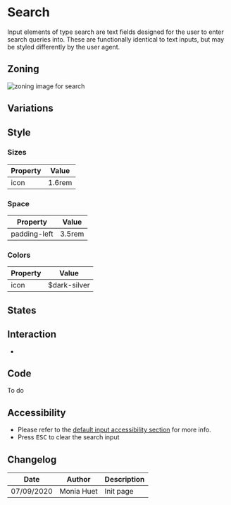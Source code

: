 

<Meta title="Components/Form/Fields/Search" />

# Search

Input elements of type search are text fields designed for the user to enter search queries into.
These are functionally identical to text inputs, but may be styled differently by the user agent.

## Zoning

<img src={InputZoning} alt="zoning image for search" className="full" class="full" />

## Variations

## Style

### Sizes

| Property                       | Value             | 
| ------------------------------ | ----------------- | 
| icon							 | 1.6rem      |


### Space

| Property                       | Value             | 
| ------------------------------ | ----------------- | 
| padding-left					 | 3.5rem            | 

### Colors

| Property                       | Value                               | 
| ------------------------------ | ----------------------------------- | 
| icon		                     | $dark-silver                        |


## States

<Preview>
    <Story name="default">
        <Form.Search label="Search" />
    </Story>
    <Story name="disabled">
        <Form.Search label="Disabled Search" disabled />
    </Story>
    <Story name="read-only">
        <Form.Search label="Read-Only Search" readOnly />
    </Story>
</Preview>

## Interaction

-

## Code

To do

## Accessibility

- Please refer to the <a href="">default input accessibility section</a> for more info.
- Press <kbd>ESC</kbd> to clear the search input


## Changelog

| Date       | Author      | Description |
| ---------- | ----------- | ----------- |
| 07/09/2020 | Monia Huet  | Init page   |
